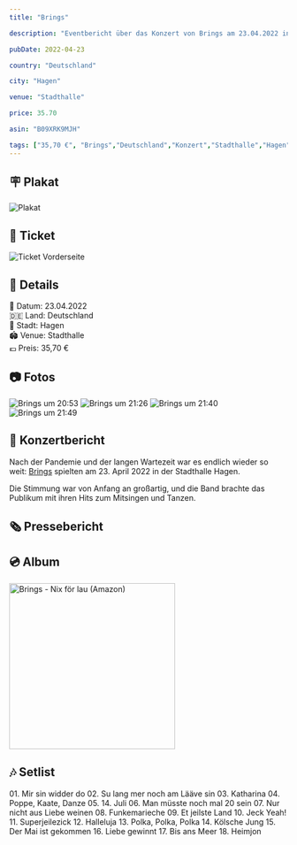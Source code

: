 ```yaml
---
title: "Brings"

description: "Eventbericht über das Konzert von Brings am 23.04.2022 in Hagen."

pubDate: 2022-04-23

country: "Deutschland"

city: "Hagen"

venue: "Stadthalle"

price: 35.70

asin: "B09XRK9MJH"

tags: ["35,70 €", "Brings","Deutschland","Konzert","Stadthalle","Hagen","2022"]
---
```




## 🪧 Plakat

<Card title="Kongress & Eventpark" icon="image">
    <Image src={imgPlakat} alt="Plakat" widths={[300, 600, 900]} sizes="(max-width: 600px) 100vw, 600px" />
</Card>

## 🎫 Ticket

<Card title="Vorderseite" icon="image">
    <Image src={imgTicketFront} alt="Ticket Vorderseite" widths={[300, 600, 900]} sizes="(max-width: 600px) 100vw, 600px" />
</Card>

## 📌 Details
📅 Datum: 23.04.2022  
🇩🇪 Land: Deutschland  
📍 Stadt: Hagen  
🏟️ Venue: Stadthalle  
💶 Preis: 35,70 €  

## 📷 Fotos

<CardGrid>
  <Card title="20:53" icon="image">
    <Image src={img2053} alt="Brings um 20:53" widths={[300, 600, 900]} sizes="(max-width: 600px) 100vw, 600px" />
  </Card>
  <Card title="21:26" icon="image">
    <Image src={img2126} alt="Brings um 21:26" widths={[300, 600, 900]} sizes="(max-width: 600px) 100vw, 600px" />
  </Card>
  <Card title="21:40" icon="image">
    <Image src={img2140} alt="Brings um 21:40" widths={[300, 600, 900]} sizes="(max-width: 600px) 100vw, 600px" />
  </Card>
  <Card title="21:49" icon="image">
    <Image src={img2149} alt="Brings um 21:49" widths={[300, 600, 900]} sizes="(max-width: 600px) 100vw, 600px" />
  </Card>
</CardGrid>


## 🎤 Konzertbericht

Nach der Pandemie und der langen Wartezeit war es endlich wieder so weit: [Brings](https://www.brings.com/) spielten am 23. April 2022 in der Stadthalle Hagen.

Die Stimmung war von Anfang an großartig, und die Band brachte das Publikum mit ihren Hits zum Mitsingen und Tanzen.

## 🗞️ Pressebericht

<LinkCard
    title="Stadt-Anzeiger"
    href="https://www.lokalkompass.de/hagen/c-kultur/mitreissendes-brings-konzert-in-der-stadthalle-hagen-mir-sin-widder-do-siehe-video-clip_a1714144" target="_blank" rel="noopener noreferrer"
/>

## 💿 Album

<Card title="Nix för lau" icon="seti:audio">
  <a href="https://www.amazon.de/dp//B09XRK9MJH?tag=mysteryland-21" target="_blank" rel="noopener noreferrer">
    <img src="https://m.media-amazon.com/images/I/51-BVpU6LpL._SL1001_.jpg" alt="Brings - Nix för lau (Amazon)" width="300" />
  </a>
</Card>

## 🎶 Setlist

<Card title="Songs" icon="list-format">
01. Mir sin widder do
02. Su lang mer noch am Lääve sin
03. Katharina
04. Poppe, Kaate, Danze
05. 14. Juli
06. Man müsste noch mal 20 sein
07. Nur nicht aus Liebe weinen
08. Funkemarieche
09. Et jeilste Land
10. Jeck Yeah!
11. Superjeilezick
12. Halleluja
13. Polka, Polka, Polka
14. Kölsche Jung
15. Der Mai ist gekommen
16. Liebe gewinnt
17. Bis ans Meer
18. Heimjon
</Card>

<LinkCard
    title="Mehr Informationen"
    href="https://fanieng.com/2022/04/23/brings-hagen-stadthalle/"
/>